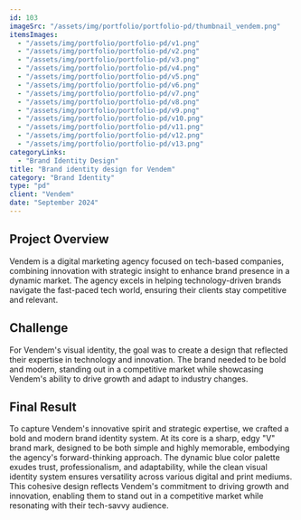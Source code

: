```yaml
---
id: 103
imageSrc: "/assets/img/portfolio/portfolio-pd/thumbnail_vendem.png"
itemsImages:
  - "/assets/img/portfolio/portfolio-pd/v1.png"
  - "/assets/img/portfolio/portfolio-pd/v2.png"
  - "/assets/img/portfolio/portfolio-pd/v3.png"
  - "/assets/img/portfolio/portfolio-pd/v4.png"
  - "/assets/img/portfolio/portfolio-pd/v5.png"
  - "/assets/img/portfolio/portfolio-pd/v6.png"
  - "/assets/img/portfolio/portfolio-pd/v7.png"
  - "/assets/img/portfolio/portfolio-pd/v8.png"
  - "/assets/img/portfolio/portfolio-pd/v9.png"
  - "/assets/img/portfolio/portfolio-pd/v10.png"
  - "/assets/img/portfolio/portfolio-pd/v11.png"
  - "/assets/img/portfolio/portfolio-pd/v12.png"
  - "/assets/img/portfolio/portfolio-pd/v13.png"
categoryLinks:
  - "Brand Identity Design"
title: "Brand identity design for Vendem"
category: "Brand Identity"
type: "pd"
client: "Vendem"
date: "September 2024"
---
```


## Project Overview

Vendem is a digital marketing agency focused on tech-based companies, combining innovation with strategic insight to enhance brand presence in a dynamic market. The agency excels in helping technology-driven brands navigate the fast-paced tech world, ensuring their clients stay competitive and relevant.

## Challenge

For Vendem's visual identity, the goal was to create a design that reflected their expertise in technology and innovation. The brand needed to be bold and modern, standing out in a competitive market while showcasing Vendem's ability to drive growth and adapt to industry changes.

## Final Result

To capture Vendem's innovative spirit and strategic expertise, we crafted a bold and modern brand identity system. At its core is a sharp, edgy "V" brand mark, designed to be both simple and highly memorable, embodying the agency's forward-thinking approach. The dynamic blue color palette exudes trust, professionalism, and adaptability, while the clean visual identity system ensures versatility across various digital and print mediums. This cohesive design reflects Vendem's commitment to driving growth and innovation, enabling them to stand out in a competitive market while resonating with their tech-savvy audience.

